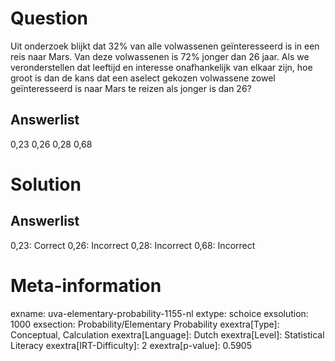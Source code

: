 Question
========

Uit onderzoek blijkt dat 32% van alle volwassenen geïnteresseerd is in
een reis naar Mars. Van deze volwassenen is 72% jonger dan 26 jaar. Als
we veronderstellen dat leeftijd en interesse onafhankelijk van elkaar
zijn, hoe groot is dan de kans dat een aselect gekozen volwassene zowel
geïnteresseerd is naar Mars te reizen als jonger is dan 26?

Answerlist
----------

0,23
0,26
0,28
0,68

Solution
========

Answerlist
----------

0,23: Correct
0,26: Incorrect
0,28: Incorrect
0,68: Incorrect

Meta-information
================
exname: uva-elementary-probability-1155-nl
extype: schoice
exsolution: 1000
exsection: Probability/Elementary Probability 
exextra[Type]: Conceptual, Calculation
exextra[Language]: Dutch
exextra[Level]: Statistical Literacy
exextra[IRT-Difficulty]: 2
exextra[p-value]: 0.5905
